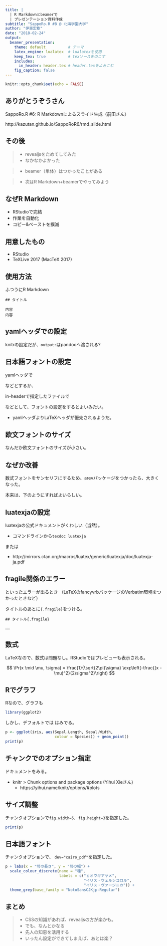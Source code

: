 ```yaml
---
title: |
  | R Markdownとbeamerで
  | プレゼンテーション資料作成
subtitle: "SappoRo.R #8 @ 北海学園大学"
author: "伊東宏樹"
date: "2018-02-24"
output:
  beamer_presentation:
    theme: default          # テーマ
    latex_engine: lualatex  # lualatexを使用
    keep_tex: true          # texソースをのこす
    includes:
      in_header: header.tex # header.texをよみこむ
    fig_caption: false
---
```


```r
knitr::opts_chunk$set(echo = FALSE)
```

## ありがとうぞうさん

\begin{center}
\includegraphics[width=6cm]{kazutan_SappoRoR8.png}
\end{center}

SappoRo.R #6: R Markdownによるスライド生成（前田さん）

http://kazutan.github.io/SappoRoR6/rmd_slide.html

## その後

>- \Large revealjsをためてしてみた
    - \Large なかなかよかった

>- \Large beamer（単体）はつかったことがある

>- \Large 次はR Markdown+beamerでやってみよう

## なぜR Markdown

- \Large RStudioで完結
- \Large 作業を自動化
- \Large コピー&ペーストを撲滅

## 用意したもの

- \Large RStudio
- \Large TeXLive 2017 (MacTeX 2017)

## 使用方法{.fragile}

ふつうにR Markdown

```
## タイトル

内容
内容

```

<!--
## なやみどころのメモ

- LaTeXでの日本語フォントの設定
- 設定を書くところがいくつかあるが、この設定は何に対する設定?
    - knitr
    - pandoc
    - LaTeX
- Rから出力される図のサイズ
    - `fig.width`, `fig.height`, `out.width`, `out.height`
- Rから出力されるグラフィックの形式
    - `dev="pdf"`では日本語フォントが埋めこまれない
        - `dev="cairo_pdf"`ならOK
        - `dev="png"`で解像度をあげて(`dpi=200`)出力も
-->

## yamlヘッダでの設定{.fragile}
knitrの設定だが、`output:`はpandocへ渡される?

\begin{lstlisting}
output:
  beamer_presentation:
    theme: default           # テーマ
    latex_engine: lualatex   # lualatexを使用
    keep_tex: true           # TeXソースをのこす
    includes:
      in_header: header.tex  # header.texをよみこむ
\end{lstlisting}

<!--
## header.tex
LaTeXへの設定
```
\usepackage{arev}
\usefonttheme[onlymath]{serif}
\usepackage{fontspec}
\setmainfont{TeXGyreHeros}
\setsansfont{TeXGyreHeros}
\setmonofont{NotoSansMonoCJKjp}

%% Japanese font
\usepackage{luatexja-otf}
\usepackage[match,deluxe,expert,noto-otf]{luatexja-preset}
\renewcommand{\kanjifamilydefault}{\gtdefault}
```
-->

## 日本語フォントの設定{.fragile}

yamlヘッダで
\begin{lstlisting}
mainfont: NotoSansCJKjp
\end{lstlisting}
などとするか、

in-headerで指定したファイルで

\begin{lstlisting}[language=TeX]
\usepackage{luatexja-otf}
\usepackage[match,deluxe,expert,noto-otf]{luatexja-preset}
\renewcommand{\kanjifamilydefault}{\gtdefault}
\end{lstlisting}

などとして、フォントの設定をするとよいみたい。

- yamlヘッダよりLaTeXヘッダが優先されるようだ。

## 欧文フォントのサイズ

なんだか欧文フォントのサイズが小さい。

\begin{center}
\fbox{\includegraphics{without-arev.pdf}}
\end{center}



## なぜか改善{.fragile}

数式フォントをサンセリフにするため、arevパッケージをつかったら、大きくなった。

\begin{center}
\fbox{\includegraphics{with-arev.pdf}}
\end{center}

本来は、下のようにすればよいらしい。
\begin{lstlisting}[language=TeX]
\setmainfont[Scale=1.03]{TeXGyreHeros}
\setsansfont[Scale=1.03]{TeXGyreHeros}
\end{lstlisting}


## luatexjaの設定

luatexjaの公式ドキュメントがくわしい（当然）。

- コマンドラインから`texdoc luatexja`

または

- http://mirrors.ctan.org/macros/luatex/generic/luatexja/doc/luatexja-ja.pdf

## fragile関係のエラー{.fragile}

\begin{Verbatim}[frame=single,fontsize=\footnotesize]
! Illegal parameter number in definition of \beamer@doifinframe.
\end{Verbatim}
といったエラーが出るとき
（LaTeXのfancyvrbパッケージのVerbatim環境をつかったときなど）

タイトルのあとに`{.fragile}`をつける。
```
## タイトル{.fragile}

……

```

## 数式{.fragile}

LaTeXなので、数式は問題なし。RStudioではプレビューも表示される。

\begin{lstlisting}[language=TeX]
$$ \Pr(x \mid \mu, \sigma) =
\frac{1}{\sqrt{2\pi}\sigma}
\exp\left(-\frac{(x - \mu)^2}{2\sigma^2}\right) $$
\end{lstlisting}

$$ \Pr(x \mid \mu, \sigma) =
\frac{1}{\sqrt{2\pi}\sigma}
\exp\left(-\frac{(x - \mu)^2}{2\sigma^2}\right) $$

## Rでグラフ

Rなので、グラフも
```r
library(ggplot2)
```

しかし、デフォルトでは はみでる。
```r
p <- ggplot(iris, aes(Sepal.Length, Sepal.Width,
                      colour = Species)) + geom_point()
print(p)
```

## チャンクでのオプション指定

ドキュメントをみる。

- knitr > Chunk options and package options (Yihui Xieさん)
    - https://yihui.name/knitr/options/#plots

## サイズ調整
チャンクオプションで`fig.width=5, fig.height=3`を指定した。
```r
print(p)
```


## 日本語フォント
チャンクオプションで、 `dev="cairo_pdf"`を指定した。
```r
p + labs(x = "萼の長さ", y = "萼の幅") +
  scale_colour_discrete(name = "種",
                        labels = c("ヒオウギアヤメ", 
                                   "イリス・ウェルシコロル",
                                   "イリス・ヴァージニカ")) +
  theme_grey(base_family = "NotoSansCJKjp-Regular")
```

## まとめ
>- \Large CSSの知識があれば、revealjsの方が楽かも。
>- \Large でも、なんとかなる
>- \Large 先人の知恵を活用する
>- \Large いったん設定ができてしまえば、あとは楽？




